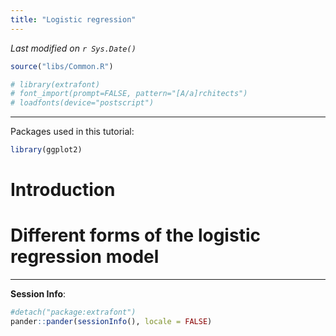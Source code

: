 ```yaml
---
title: "Logistic regression"
---
```


*Last modified on `r Sys.Date()`*


```r
source("libs/Common.R")
```

```r
# library(extrafont)
# font_import(prompt=FALSE, pattern="[A/a]rchitects")
# loadfonts(device="postscript")

```

-----

Packages used in this tutorial:

```r
library(ggplot2)

```


# Introduction

# Different forms of the logistic regression model



-----

**Session Info**:

```r
#detach("package:extrafont")
pander::pander(sessionInfo(), locale = FALSE)
```


